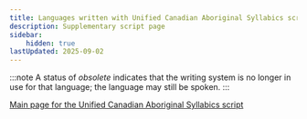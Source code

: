 ```yaml
---
title: Languages written with Unified Canadian Aboriginal Syllabics script
description: Supplementary script page
sidebar:
    hidden: true
lastUpdated: 2025-09-02
---
```



:::note
A status of _obsolete_ indicates that the writing system is no longer in use for that language; the language may still be spoken.
:::

<WsList script='Cans' />

[Main page for the Unified Canadian Aboriginal Syllabics script](/scrlang/scripts/cans)

